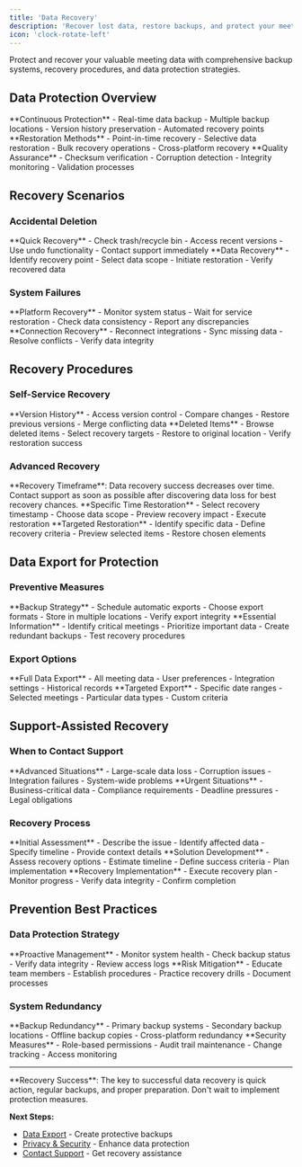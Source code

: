 ```yaml
---
title: 'Data Recovery'
description: 'Recover lost data, restore backups, and protect your meeting information'
icon: 'clock-rotate-left'
---
```


Protect and recover your valuable meeting data with comprehensive backup systems, recovery procedures, and data protection strategies.

## Data Protection Overview

<CardGroup cols={3}>
  <Card title="Automatic Backups" icon="shield-check">
    **Continuous Protection**
    - Real-time data backup
    - Multiple backup locations
    - Version history preservation
    - Automated recovery points
  </Card>
  <Card title="Recovery Options" icon="refresh">
    **Restoration Methods**
    - Point-in-time recovery
    - Selective data restoration
    - Bulk recovery operations
    - Cross-platform recovery
  </Card>
  <Card title="Data Integrity" icon="check-double">
    **Quality Assurance**
    - Checksum verification
    - Corruption detection
    - Integrity monitoring
    - Validation processes
  </Card>
</CardGroup>

## Recovery Scenarios

### Accidental Deletion

<Steps>
  <Step title="Immediate Response">
    **Quick Recovery**
    - Check trash/recycle bin
    - Access recent versions
    - Use undo functionality
    - Contact support immediately
  </Step>
  
  <Step title="Backup Restoration">
    **Data Recovery**
    - Identify recovery point
    - Select data scope
    - Initiate restoration
    - Verify recovered data
  </Step>
</Steps>

### System Failures

<Tabs>
  <Tab title="Service Outages">
    **Platform Recovery**
    - Monitor system status
    - Wait for service restoration
    - Check data consistency
    - Report any discrepancies
  </Tab>
  
  <Tab title="Integration Failures">
    **Connection Recovery**
    - Reconnect integrations
    - Sync missing data
    - Resolve conflicts
    - Verify data integrity
  </Tab>
</Tabs>

## Recovery Procedures

### Self-Service Recovery

<CardGroup cols={2}>
  <Card title="Recent Changes" icon="history">
    **Version History**
    - Access version control
    - Compare changes
    - Restore previous versions
    - Merge conflicting data
  </Card>
  <Card title="Trash Recovery" icon="trash-restore">
    **Deleted Items**
    - Browse deleted items
    - Select recovery targets
    - Restore to original location
    - Verify restoration success
  </Card>
</CardGroup>

### Advanced Recovery

<Warning>
**Recovery Timeframe**: Data recovery success decreases over time. Contact support as soon as possible after discovering data loss for best recovery chances.
</Warning>

<Accordion>
  <AccordionItem title="Point-in-Time Recovery">
    **Specific Time Restoration**
    - Select recovery timestamp
    - Choose data scope
    - Preview recovery impact
    - Execute restoration
  </AccordionItem>
  
  <AccordionItem title="Selective Recovery">
    **Targeted Restoration**
    - Identify specific data
    - Define recovery criteria
    - Preview selected items
    - Restore chosen elements
  </AccordionItem>
</Accordion>

## Data Export for Protection

### Preventive Measures

<Steps>
  <Step title="Regular Exports">
    **Backup Strategy**
    - Schedule automatic exports
    - Choose export formats
    - Store in multiple locations
    - Verify export integrity
  </Step>
  
  <Step title="Critical Data Priority">
    **Essential Information**
    - Identify critical meetings
    - Prioritize important data
    - Create redundant backups
    - Test recovery procedures
  </Step>
</Steps>

### Export Options

<Tabs>
  <Tab title="Complete Backup">
    **Full Data Export**
    - All meeting data
    - User preferences
    - Integration settings
    - Historical records
  </Tab>
  
  <Tab title="Selective Backup">
    **Targeted Export**
    - Specific date ranges
    - Selected meetings
    - Particular data types
    - Custom criteria
  </Tab>
</Tabs>

## Support-Assisted Recovery

### When to Contact Support

<CardGroup cols={2}>
  <Card title="Complex Recovery" icon="life-ring">
    **Advanced Situations**
    - Large-scale data loss
    - Corruption issues
    - Integration failures
    - System-wide problems
  </Card>
  <Card title="Time-Critical Recovery" icon="clock">
    **Urgent Situations**
    - Business-critical data
    - Compliance requirements
    - Deadline pressures
    - Legal obligations
  </Card>
</CardGroup>

### Recovery Process

<Steps>
  <Step title="Incident Report">
    **Initial Assessment**
    - Describe the issue
    - Identify affected data
    - Specify timeline
    - Provide context details
  </Step>
  
  <Step title="Recovery Plan">
    **Solution Development**
    - Assess recovery options
    - Estimate timeline
    - Define success criteria
    - Plan implementation
  </Step>
  
  <Step title="Execution & Verification">
    **Recovery Implementation**
    - Execute recovery plan
    - Monitor progress
    - Verify data integrity
    - Confirm completion
  </Step>
</Steps>

## Prevention Best Practices

### Data Protection Strategy

<Accordion>
  <AccordionItem title="Regular Monitoring">
    **Proactive Management**
    - Monitor system health
    - Check backup status
    - Verify data integrity
    - Review access logs
  </AccordionItem>
  
  <AccordionItem title="User Training">
    **Risk Mitigation**
    - Educate team members
    - Establish procedures
    - Practice recovery drills
    - Document processes
  </AccordionItem>
</Accordion>

### System Redundancy

<CardGroup cols={2}>
  <Card title="Multiple Backups" icon="copy">
    **Backup Redundancy**
    - Primary backup systems
    - Secondary backup locations
    - Offline backup copies
    - Cross-platform redundancy
  </Card>
  <Card title="Access Controls" icon="lock">
    **Security Measures**
    - Role-based permissions
    - Audit trail maintenance
    - Change tracking
    - Access monitoring
  </Card>
</CardGroup>

---

<Info>
**Recovery Success**: The key to successful data recovery is quick action, regular backups, and proper preparation. Don't wait to implement protection measures.
</Info>

**Next Steps:**
- [Data Export](/optiverse/advanced/data-export) - Create protective backups
- [Privacy & Security](/optiverse/settings/privacy-security) - Enhance data protection
- [Contact Support](/optiverse/support/contact-support) - Get recovery assistance 